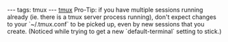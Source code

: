 ---
tags: tmux
---
[[tmux]] Pro-Tip: if you have multiple sessions running already (ie. there is a tmux server process running), don't expect changes to your `~/.tmux.conf` to be picked up, even by new sessions that you create. (Noticed while trying to get a new `default-terminal` setting to stick.)
